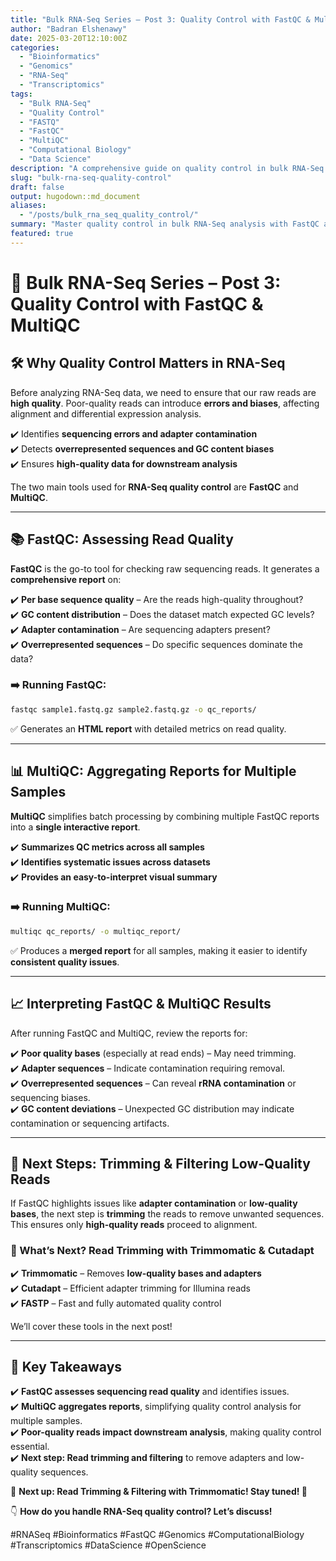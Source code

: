 ```yaml
---
title: "Bulk RNA-Seq Series – Post 3: Quality Control with FastQC & MultiQC"
author: "Badran Elshenawy"
date: 2025-03-20T12:10:00Z
categories:
  - "Bioinformatics"
  - "Genomics"
  - "RNA-Seq"
  - "Transcriptomics"
tags:
  - "Bulk RNA-Seq"
  - "Quality Control"
  - "FASTQ"
  - "FastQC"
  - "MultiQC"
  - "Computational Biology"
  - "Data Science"
description: "A comprehensive guide on quality control in bulk RNA-Seq analysis using FastQC and MultiQC. Learn how to assess sequencing quality, detect contamination, and ensure high-quality data for downstream analysis."
slug: "bulk-rna-seq-quality-control"
draft: false
output: hugodown::md_document
aliases:
  - "/posts/bulk_rna_seq_quality_control/"
summary: "Master quality control in bulk RNA-Seq analysis with FastQC and MultiQC. Learn how to assess sequencing read quality, identify adapter contamination, and interpret QC reports."
featured: true
---
```



# 🔬 Bulk RNA-Seq Series – Post 3: Quality Control with FastQC & MultiQC

## 🛠 Why Quality Control Matters in RNA-Seq

Before analyzing RNA-Seq data, we need to ensure that our raw reads are **high quality**. Poor-quality reads can introduce **errors and biases**, affecting alignment and differential expression analysis.

✔️ Identifies **sequencing errors and adapter contamination**  
✔️ Detects **overrepresented sequences and GC content biases**  
✔️ Ensures **high-quality data for downstream analysis**  

The two main tools used for **RNA-Seq quality control** are **FastQC** and **MultiQC**.

---

## 📚 FastQC: Assessing Read Quality

**FastQC** is the go-to tool for checking raw sequencing reads. It generates a **comprehensive report** on:

✔️ **Per base sequence quality** – Are the reads high-quality throughout?  
✔️ **GC content distribution** – Does the dataset match expected GC levels?  
✔️ **Adapter contamination** – Are sequencing adapters present?  
✔️ **Overrepresented sequences** – Do specific sequences dominate the data?  

### **➡️ Running FastQC:**
```bash
fastqc sample1.fastq.gz sample2.fastq.gz -o qc_reports/
```
✅ Generates an **HTML report** with detailed metrics on read quality.

---

## 📊 MultiQC: Aggregating Reports for Multiple Samples

**MultiQC** simplifies batch processing by combining multiple FastQC reports into a **single interactive report**.

✔️ **Summarizes QC metrics across all samples**  
✔️ **Identifies systematic issues across datasets**  
✔️ **Provides an easy-to-interpret visual summary**  

### **➡️ Running MultiQC:**
```bash
multiqc qc_reports/ -o multiqc_report/
```
✅ Produces a **merged report** for all samples, making it easier to identify **consistent quality issues**.

---

## 📈 Interpreting FastQC & MultiQC Results

After running FastQC and MultiQC, review the reports for:

✔️ **Poor quality bases** (especially at read ends) – May need trimming.  
✔️ **Adapter sequences** – Indicate contamination requiring removal.  
✔️ **Overrepresented sequences** – Can reveal **rRNA contamination** or sequencing biases.  
✔️ **GC content deviations** – Unexpected GC distribution may indicate contamination or sequencing artifacts.  

---

## 🔄 Next Steps: Trimming & Filtering Low-Quality Reads

If FastQC highlights issues like **adapter contamination** or **low-quality bases**, the next step is **trimming** the reads to remove unwanted sequences. This ensures only **high-quality reads** proceed to alignment.

### **🔹 What’s Next? Read Trimming with Trimmomatic & Cutadapt**
✔️ **Trimmomatic** – Removes **low-quality bases and adapters**  
✔️ **Cutadapt** – Efficient adapter trimming for Illumina reads  
✔️ **FASTP** – Fast and fully automated quality control  

We’ll cover these tools in the next post!

---

## 📌 Key Takeaways

✔️ **FastQC assesses sequencing read quality** and identifies issues.  
✔️ **MultiQC aggregates reports**, simplifying quality control analysis for multiple samples.  
✔️ **Poor-quality reads impact downstream analysis**, making quality control essential.  
✔️ **Next step: Read trimming and filtering** to remove adapters and low-quality sequences.

📌 **Next up: Read Trimming & Filtering with Trimmomatic! Stay tuned! 🚀**

👇 **How do you handle RNA-Seq quality control? Let’s discuss!**

#RNASeq #Bioinformatics #FastQC #Genomics #ComputationalBiology #Transcriptomics #DataScience #OpenScience

